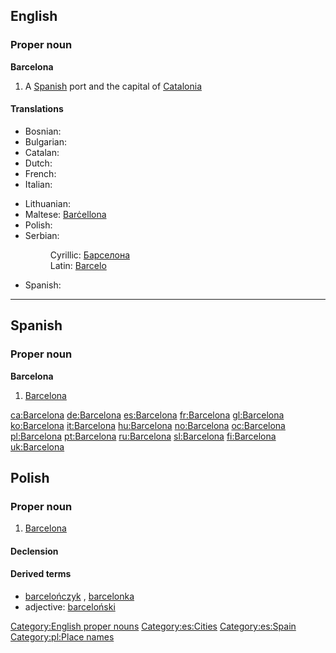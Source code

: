 ==English==

===Proper noun===
{{wikipedia}}
'''Barcelona'''

# A [[Spanish]] port and the capital of [[Catalonia]]

====Translations====
{{trans-top|capital of Catalonia}}
* Bosnian: {{t-|bs|Barselona|f}}
* Bulgarian: {{t-|bg|Барселона|f|sc=Cyrl}}
* Catalan: {{t+|ca|Barcelona|f}}
* Dutch: {{t-|nl|Barcelona|n}}
* French: {{t+|fr|Barcelone}}
* Italian: {{t-|it|Barcellona|f}}
{{trans-mid}}
* Lithuanian: {{t-|lt|Barselona|f|xs=Lithuanian}}
* Maltese: [[Barċellona]]
* Polish: {{t|pl|Barcelona|f}}
* Serbian:
*: Cyrillic: [[Барселона]] {{f}}
*: Latin: [[Barcelo]] {{f}}
* Spanish: {{t+|es|Barcelona}}
{{trans-bottom}}

[[Category:English proper nouns]]

----

==Spanish==

===Proper noun===
'''Barcelona'''

# [[#English|Barcelona]]

[[Category:es:Cities]]
[[Category:es:Spain]]

[[ca:Barcelona]]
[[de:Barcelona]]
[[es:Barcelona]]
[[fr:Barcelona]]
[[gl:Barcelona]]
[[ko:Barcelona]]
[[it:Barcelona]]
[[hu:Barcelona]]
[[no:Barcelona]]
[[oc:Barcelona]]
[[pl:Barcelona]]
[[pt:Barcelona]]
[[ru:Barcelona]]
[[sl:Barcelona]]
[[fi:Barcelona]]
[[uk:Barcelona]]


==Polish==

===Proper noun===
{{infl|pl|proper noun|g=f}}

# [[Barcelona]]

====Declension====
{{pl-decl-noun-sing
|Barcelona
|Barcelony
|Barcelony
|Barcelonę
|Barceloną
|Barcelonie
|Barcelono
}}

====Derived terms====
*[[barcelończyk]] {{m}}, [[barcelonka]] {{f}}
*adjective: [[barceloński]]

[[Category:pl:Place names]]